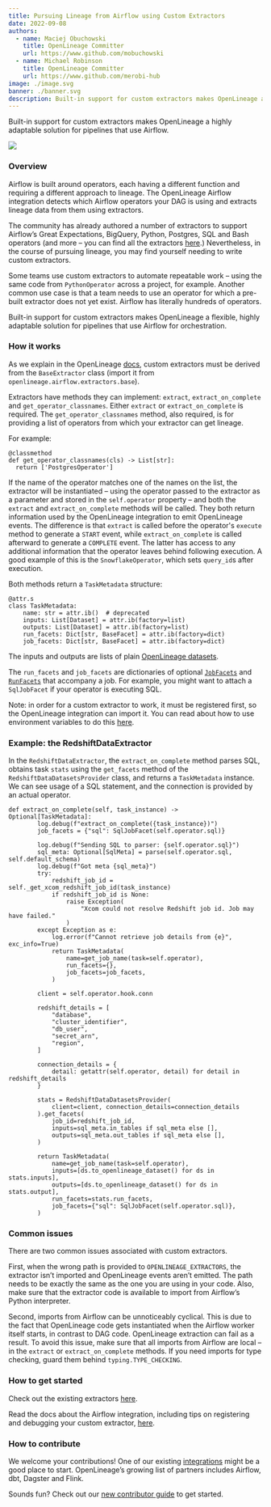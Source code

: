 ```yaml
---
title: Pursuing Lineage from Airflow using Custom Extractors
date: 2022-09-08
authors: 
  - name: Maciej Obuchowski 
    title: OpenLineage Committer
    url: https://www.github.com/mobuchowski
  - name: Michael Robinson
    title: OpenLineage Committer 
    url: https://www.github.com/merobi-hub
image: ./image.svg
banner: ./banner.svg
description: Built-in support for custom extractors makes OpenLineage a highly adaptable solution for pipelines that use Airflow.
---
```

Built-in support for custom extractors makes OpenLineage a highly adaptable solution for pipelines that use Airflow.

![](./banner.svg#banner)

<!--truncate-->

### Overview 

Airflow is built around operators, each having a different function and requiring a different approach to lineage. The OpenLineage Airflow integration detects which Airflow operators your DAG is using and extracts lineage data from them using extractors.

The community has already authored a number of extractors to support Airflow’s Great Expectations, BigQuery, Python, Postgres, SQL and Bash operators (and more – you can find all the extractors [here](https://github.com/OpenLineage/OpenLineage/tree/main/integration/airflow/openlineage/airflow/extractors).) Nevertheless, in the course of pursuing lineage, you may find yourself needing to write custom extractors. 

Some teams use custom extractors to automate repeatable work – using the same code from `PythonOperator` across a project, for example. Another common use case is that a team needs to use an operator for which a pre-built extractor does not yet exist. Airflow has literally hundreds of operators. 

Built-in support for custom extractors makes OpenLineage a flexible, highly adaptable solution for pipelines that use Airflow for orchestration. 

### How it works 

As we explain in the OpenLineage [docs](https://openlineage.io/docs/integrations/airflow/extractor), custom extractors must be derived from the `BaseExtractor` class (import it from `openlineage.airflow.extractors.base`).

Extractors have methods they can implement: `extract`, `extract_on_complete` and `get_operator_classnames`. Either `extract` or `extract_on_complete` is required. The `get_operator_classnames` method, also required, is for providing a list of operators from which your extractor can get lineage.

For example:

```
@classmethod
def get_operator_classnames(cls) -> List[str]:
  return ['PostgresOperator']
```

If the name of the operator matches one of the names on the list, the extractor will be instantiated – using the operator passed to the extractor as a parameter and stored in the `self.operator` property – and both the `extract` and `extract_on_complete` methods will be called. They both return information used by the OpenLineage integration to emit OpenLineage events. The difference is that `extract` is called before the operator's `execute` method to generate a `START` event, while `extract_on_complete` is called afterward to generate a `COMPLETE` event. The latter has access to any additional information that the operator leaves behind following execution. A good example of this is the `SnowflakeOperator`, which sets `query_id`s after execution.

Both methods return a `TaskMetadata` structure:

```
@attr.s
class TaskMetadata:
    name: str = attr.ib()  # deprecated
    inputs: List[Dataset] = attr.ib(factory=list)
    outputs: List[Dataset] = attr.ib(factory=list)
    run_facets: Dict[str, BaseFacet] = attr.ib(factory=dict)
    job_facets: Dict[str, BaseFacet] = attr.ib(factory=dict)
```

The inputs and outputs are lists of plain [OpenLineage datasets](https://openlineage.io/docs/client/python).

The `run_facets` and `job_facets` are dictionaries of optional [`JobFacets`](https://openlineage.io/docs/client/python) and [`RunFacets`](https://openlineage.io/docs/client/python) that accompany a job. For example, you might want to attach a `SqlJobFacet` if your operator is executing SQL.

Note: in order for a custom extractor to work, it must be registered first, so the OpenLineage integration can import it. You can read about how to use environment variables to do this [here](https://openlineage.io/docs/integrations/airflow/extractor#registering-custom-extractor).

### Example: the RedshiftDataExtractor

In the `RedshiftDataExtractor`, the `extract_on_complete` method parses SQL, obtains task `stats` using the `get_facets` method of the `RedshiftDataDatasetsProvider` class, and returns a `TaskMetadata` instance. We can see usage of a SQL statement, and the connection is provided by an actual operator. 

```
def extract_on_complete(self, task_instance) -> Optional[TaskMetadata]:
        log.debug(f"extract_on_complete({task_instance})")
        job_facets = {"sql": SqlJobFacet(self.operator.sql)}

        log.debug(f"Sending SQL to parser: {self.operator.sql}")
        sql_meta: Optional[SqlMeta] = parse(self.operator.sql, self.default_schema)
        log.debug(f"Got meta {sql_meta}")
        try:
            redshift_job_id = self._get_xcom_redshift_job_id(task_instance)
            if redshift_job_id is None:
                raise Exception(
                    "Xcom could not resolve Redshift job id. Job may have failed."
                )
        except Exception as e:
            log.error(f"Cannot retrieve job details from {e}", exc_info=True)
            return TaskMetadata(
                name=get_job_name(task=self.operator),
                run_facets={},
                job_facets=job_facets,
            )

        client = self.operator.hook.conn

        redshift_details = [
            "database",
            "cluster_identifier",
            "db_user",
            "secret_arn",
            "region",
        ]

        connection_details = {
            detail: getattr(self.operator, detail) for detail in redshift_details
        }

        stats = RedshiftDataDatasetsProvider(
            client=client, connection_details=connection_details
        ).get_facets(
            job_id=redshift_job_id,
            inputs=sql_meta.in_tables if sql_meta else [],
            outputs=sql_meta.out_tables if sql_meta else [],
        )

        return TaskMetadata(
            name=get_job_name(task=self.operator),
            inputs=[ds.to_openlineage_dataset() for ds in stats.inputs],
            outputs=[ds.to_openlineage_dataset() for ds in stats.output],
            run_facets=stats.run_facets,
            job_facets={"sql": SqlJobFacet(self.operator.sql)},
        )
```

### Common issues 

There are two common issues associated with custom extractors. 

First, when the wrong path is provided to `OPENLINEAGE_EXTRACTORS`, the extractor isn’t imported and OpenLineage events aren’t emitted. The path needs to be exactly the same as the one you are using in your code. Also, make sure that the extractor code is available to import from Airflow’s Python interpreter.

Second, imports from Airflow can be unnoticeably cyclical. This is due to the fact that OpenLineage code gets instantiated when the Airflow worker itself starts, in contrast to DAG code. OpenLineage extraction can fail as a result. To avoid this issue, make sure that all imports from Airflow are local – in the `extract` or `extract_on_complete` methods. If you need imports for type checking, guard them behind `typing.TYPE_CHECKING`.

### How to get started

Check out the existing extractors [here](https://github.com/OpenLineage/OpenLineage/tree/main/integration/airflow/openlineage/airflow/extractors).

Read the docs about the Airflow integration, including tips on registering and debugging your custom extractor, [here](https://openlineage.io/docs/integrations/airflow/). 

### How to contribute

We welcome your contributions! One of our existing [integrations](https://github.com/OpenLineage/OpenLineage/tree/main/integration) might be a good place to start. OpenLineage’s growing list of partners includes Airflow, dbt, Dagster and Flink.

Sounds fun? Check out our [new contributor guide](https://github.com/OpenLineage/OpenLineage/blob/main/CONTRIBUTING.md) to get started.
